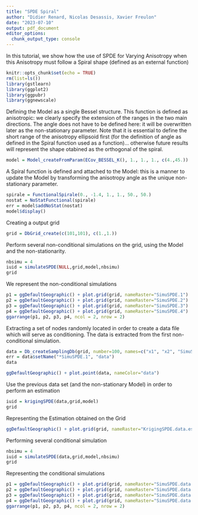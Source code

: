 ```yaml
---
title: "SPDE Spiral"
author: "Didier Renard, Nicolas Desassis, Xavier Freulon"
date: "2023-07-10"
output: pdf_document
editor_options: 
  chunk_output_type: console
---
```


In this tutorial, we show how the use of SPDE for Varying Anisotropy when this Anisotropy must follow a Spiral shape (defined as an external function)

```r
knitr::opts_chunk$set(echo = TRUE)
rm(list=ls())
library(gstlearn)
library(ggplot2)
library(ggpubr)
library(ggnewscale)
```

Defining the Model as a single Bessel structure. This function is defined as anisotropic: we clearly specify the extension of the ranges in the two main directions. The angle does not have to be defined here: it will be overwritten later as the non-stationary parameter. Note that it is essential to define the short range of the anisotropy ellipsoid first (for the definition of angle as defined in the Spiral function used as a function)... otherwise future results will represent the shape otabined as the orthogonal of the spiral.

```r
model = Model_createFromParam(ECov_BESSEL_K(), 1., 1., 1., c(4.,45.))
```

A Spiral function is defined and attached to the Model: this is a manner to update the Model by transforming the anisotropy angle as the unique non-stationary parameter.

```r
spirale = FunctionalSpirale(0., -1.4, 1., 1., 50., 50.)
nostat = NoStatFunctional(spirale)
err = model$addNoStat(nostat)
model$display()
```

Creating a output grid

```r
grid = DbGrid_create(c(101,101), c(1.,1.)) 
```

Perform several non-conditional simulations on the grid, using the Model and the non-stationarity.

```r
nbsimu = 4
iuid = simulateSPDE(NULL,grid,model,nbsimu)
grid
```

We represent the non-conditional simulations

```r
p1 = ggDefaultGeographic() + plot.grid(grid, nameRaster="SimuSPDE.1")
p2 = ggDefaultGeographic() + plot.grid(grid, nameRaster="SimuSPDE.2")
p3 = ggDefaultGeographic() + plot.grid(grid, nameRaster="SimuSPDE.3")
p4 = ggDefaultGeographic() + plot.grid(grid, nameRaster="SimuSPDE.4")
ggarrange(p1, p2, p3, p4, ncol = 2, nrow = 2)
```

Extracting a set of nodes randomly located in order to create a data file which will serve as conditioning. The data is extracted from the first non-conditional simulation.

```r
data = Db_createSamplingDb(grid, number=100, names=c("x1", "x2", "SimuSPDE.1"))
err = data$setName("*SimuSPDE.1", "data")
data
```

```r
ggDefaultGeographic() + plot.point(data, nameColor="data")
```

Use the previous data set (and the non-stationary Model) in order to perform an estimation

```r
iuid = krigingSPDE(data,grid,model)
grid
```

Representing the Estimation obtained on the Grid

```r
ggDefaultGeographic() + plot.grid(grid, nameRaster="KrigingSPDE.data.estim")
```

Performing several conditional simulation

```r
nbsimu = 4
iuid = simulateSPDE(data,grid,model,nbsimu)
grid
```

Representing the conditional simulations

```r
p1 = ggDefaultGeographic() + plot.grid(grid, nameRaster="SimuSPDE.data.1")
p2 = ggDefaultGeographic() + plot.grid(grid, nameRaster="SimuSPDE.data.2")
p3 = ggDefaultGeographic() + plot.grid(grid, nameRaster="SimuSPDE.data.3")
p4 = ggDefaultGeographic() + plot.grid(grid, nameRaster="SimuSPDE.data.4")
ggarrange(p1, p2, p3, p4, ncol = 2, nrow = 2)
```

